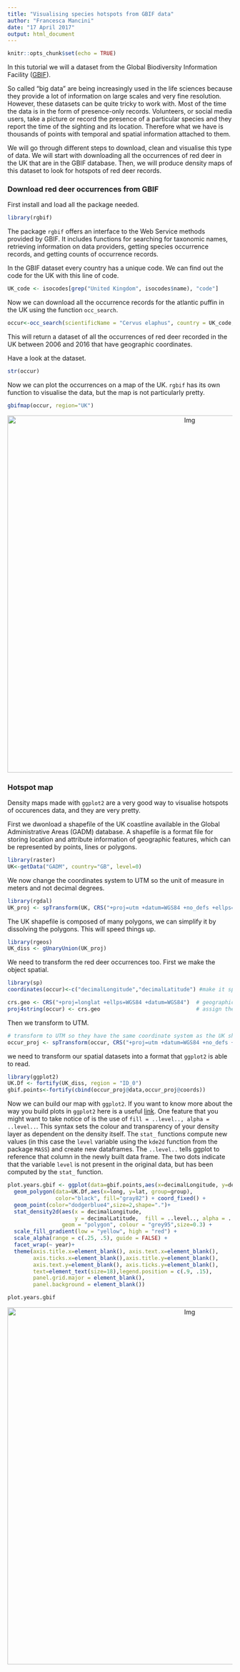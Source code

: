 ```yaml
---
title: "Visualising species hotspots from GBIF data"
author: "Francesca Mancini"
date: "17 April 2017"
output: html_document
---
```


```r
knitr::opts_chunk$set(echo = TRUE)
```


In this tutorial we will a dataset from the Global Biodiversity Information Facility ([GBIF](http://www.gbif.org/developer/summary>)).

So called "big data" are being increasingly used in the life sciences because they provide a lot of information on large scales and very fine resolution. However, these datasets can be quite tricky to work with.
Most of the time the data is in the form of presence-only records. Volunteers, or social media users, take a picture or record the presence of a particular species and they report the time of the sighting and its location. Therefore what we have is thousands of points with temporal and spatial information attached to them.

We will go through different steps to download, clean and visualise this type of data. We will start with downloading all the occurrences of red deer in the UK that are in the GBIF database. Then, we will produce density maps of this dataset to look for hotspots of red deer records.

### Download red deer occurrences from GBIF

First install and load all the package needed.

```r
library(rgbif)
```

The package `rgbif` offers an interface to the Web Service methods provided by GBIF. It includes functions for searching for taxonomic names, retrieving information on data providers, getting species occurrence records, and getting counts of occurrence records.

In the GBIF dataset every country has a unique code. We can find out the code for the UK with this line of code.

```r
UK_code <- isocodes[grep("United Kingdom", isocodes$name), "code"]
```

Now we can download all the occurrence records for the atlantic puffin in the UK using the function `occ_search`.

```r
occur<-occ_search(scientificName = "Cervus elaphus", country = UK_code, hasCoordinate = TRUE, limit=3000, year = '2006,2016', return = "data")
```
This will return a dataset of all the occurrences of red deer recorded in the UK between 2006 and 2016 that have geographic coordinates.

Have a look at the dataset.

```r
str(occur)
```

Now we can plot the occurrences on a map of the UK. `rgbif` has its own function to visualise the data, but the map is not particularly pretty.

```r
gbifmap(occur, region="UK")
```
<center><img src="../GBIFoccurr.png" alt="Img" style="width: 800px;"/></center>


### Hotspot map

Density maps made with `ggplot2` are a very good way to visualise hotspots of occurences data, and they are very pretty.

First we dwonload a shapefile of the UK coastline available in the Global Administrative Areas (GADM) database. A shapefile is a format file for storing location and attribute information of geographic features, which can be represented by points, lines or polygons.

```r
library(raster)
UK<-getData("GADM", country="GB", level=0)
```

We now change the coordinates system to UTM so the unit of measure in meters and not decimal degrees.

```r
library(rgdal)
UK_proj <- spTransform(UK, CRS("+proj=utm +datum=WGS84 +no_defs +ellps=WGS84 +towgs84=0,0,0 "))
```

The UK shapefile is composed of many polygons, we can simplify it by dissolving the polygons. This will speed things up.

```r
library(rgeos)
UK_diss <- gUnaryUnion(UK_proj)
```

We need to transform the red deer occurrences too. 
First we make the object spatial.

```r
library(sp)
coordinates(occur)<-c("decimalLongitude","decimalLatitude") #make it spatial

crs.geo <- CRS("+proj=longlat +ellps=WGS84 +datum=WGS84")  # geographical, datum WGS84
proj4string(occur) <- crs.geo                              # assign the coordinate system

```

Then we transform to UTM.

```r
# transform to UTM so they have the same coordinate system as the UK shapefile
occur_proj <- spTransform(occur, CRS("+proj=utm +datum=WGS84 +no_defs +ellps=WGS84 +towgs84=0,0,0 "))

```

we need to transform our spatial datasets into a format that `ggplot2` is able to read.

```r
library(ggplot2)
UK.Df <- fortify(UK_diss, region = "ID_0")
gbif.points<-fortify(cbind(occur_proj@data,occur_proj@coords))
```

Now we can build our map with `ggplot2`. If you want to know more about the way you build plots in `ggplot2` here is a useful [link](http://vita.had.co.nz/papers/layered-grammar.pdf). One feature that you might want to take notice of is the use of `fill = ..level.., alpha = ..level..`. This syntax sets the colour and transparency of your density layer as dependent on the density itself. The `stat_` functions compute new values (in this case the `level` variable using the `kde2d` function from the package `MASS`) and create new dataframes. The `..level..` tells ggplot to reference that column in the newly built data frame. The two dots indicate that the variable `level` is not present in the original data, but has been computed by the `stat_` function.

```r
plot.years.gbif <- ggplot(data=gbif.points,aes(x=decimalLongitude, y=decimalLatitude))+
  geom_polygon(data=UK.Df,aes(x=long, y=lat, group=group), 
               color="black", fill="gray82") + coord_fixed() +
  geom_point(color="dodgerblue4",size=2,shape=".")+
  stat_density2d(aes(x = decimalLongitude, 
                     y = decimalLatitude,  fill = ..level.., alpha = ..level..), 
                 geom = "polygon", colour = "grey95",size=0.3) +
  scale_fill_gradient(low = "yellow", high = "red") +
  scale_alpha(range = c(.25, .5), guide = FALSE) +
  facet_wrap(~ year)+
  theme(axis.title.x=element_blank(), axis.text.x=element_blank(),  
        axis.ticks.x=element_blank(),axis.title.y=element_blank(),   
        axis.text.y=element_blank(), axis.ticks.y=element_blank(),
        text=element_text(size=18),legend.position = c(.9, .15),       
        panel.grid.major = element_blank(),                            
        panel.background = element_blank())                            

plot.years.gbif


```
<center><img src="../FlickrDensity.png" alt="Img" style="width: 800px;"/></center>


